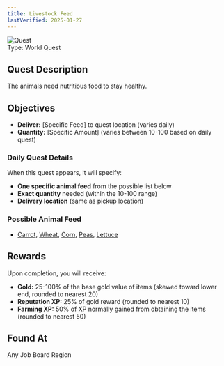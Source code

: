 ```yaml
---
title: Livestock Feed
lastVerified: 2025-01-27
---
```


<div className="mb-8 flex items-start gap-6">
  <div className="flex-shrink-0">
    <img
      src="/assets/icons/quest.png"
      alt="Quest"
      className="h-24 w-24 rounded-lg border"
    />
  </div>
  <div className="flex-1">
    <div className="space-y-2">
      <div className="flex flex-wrap gap-4 text-sm">
        <span className="rounded-md bg-orange-100 px-2 py-1 dark:bg-orange-900">
          Type: World Quest
        </span>
      </div>
    </div>
  </div>
</div>

## Quest Description

The animals need nutritious food to stay healthy.

## Objectives

- **Deliver:** [Specific Feed] to quest location (varies daily)
- **Quantity:** [Specific Amount] (varies between 10-100 based on daily quest)

### Daily Quest Details
When this quest appears, it will specify:
- **One specific animal feed** from the possible list below
- **Exact quantity** needed (within the 10-100 range)
- **Delivery location** (same as pickup location)

### Possible Animal Feed
- [Carrot](/docs/resources/individual/carrot), [Wheat](/docs/resources/individual/wheat), [Corn](/docs/resources/individual/corn), [Peas](/docs/resources/individual/peas), [Lettuce](/docs/resources/individual/lettuce)

## Rewards

Upon completion, you will receive:

- **Gold:** 25-100% of the base gold value of items (skewed toward lower end, rounded to nearest 20)
- **Reputation XP:** 25% of gold reward (rounded to nearest 10)  
- **Farming XP:** 50% of XP normally gained from obtaining the items (rounded to nearest 50)

## Found At

Any Job Board Region
